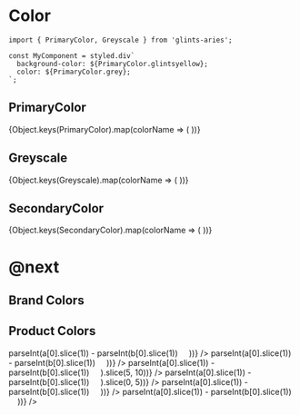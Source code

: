 
<Meta title="Utilities/Colors" />

# Color

```
import { PrimaryColor, Greyscale } from 'glints-aries';

const MyComponent = styled.div`
  background-color: ${PrimaryColor.glintsyellow};
  color: ${PrimaryColor.grey};
`;
```

## PrimaryColor

<ColorSampler>
  {Object.keys(PrimaryColor).map(colorName => (
    <ColorSample
      key={colorName}
      bgColor={PrimaryColor[colorName]}
      fontColor={getReadableColor(PrimaryColor[colorName])}
      name={colorName}
    />
  ))}
</ColorSampler>

## Greyscale

<ColorSampler>
  {Object.keys(Greyscale).map(colorName => (
    <ColorSample
      key={colorName}
      bgColor={Greyscale[colorName]}
      fontColor={getReadableColor(Greyscale[colorName])}
      name={colorName}
    />
  ))}
</ColorSampler>

## SecondaryColor

<ColorSampler>
  {Object.keys(SecondaryColor).map(colorName => (
    <ColorSample
      key={colorName}
      bgColor={SecondaryColor[colorName]}
      fontColor={getReadableColor(SecondaryColor[colorName])}
      name={colorName}
    />
  ))}
</ColorSampler>

# @next

## Brand Colors

<ColorSampler>
  <ColorSample key={Yellow.Brand} bgColor={Yellow.Brand} name="Yellow.Brand" />
  <ColorSample key={Red.Brand} bgColor={Red.Brand} name="Red.Brand" />
  <ColorSample key={Blue.Brand} bgColor={Blue.Brand} name="Blue.Brand" />
  <ColorSample key={Orange.Brand} bgColor={Orange.Brand} name="Orange.Brand" />
</ColorSampler>

## Product Colors

<ColorPalette>
  <ColorItem
    title="Blue"
    subtitle="Blue.CodeName"
    colors={Object.fromEntries(Object.entries(Blue).slice(1, 7).sort(
      (a, b) => parseInt(a[0].slice(1)) - parseInt(b[0].slice(1))
    ))}
  />
  <ColorItem
    title="Green"
    subtitle="Green.CodeName"
    colors={Object.fromEntries(Object.entries(Green).slice(0, 5).sort(
      (a, b) => parseInt(a[0].slice(1)) - parseInt(b[0].slice(1))
    ))}
  />
  <ColorItem
    title="Neutral Whites"
    subtitle="Neutral.CodeName"
    colors={Object.fromEntries(Object.entries(Neutral).sort(
      (a, b) => parseInt(a[0].slice(1)) - parseInt(b[0].slice(1))
    ).slice(5, 10))}
  />
  <ColorItem
    title="Neutral Blacks"
    subtitle="Neutral.CodeName"
    colors={Object.fromEntries(Object.entries(Neutral).sort(
      (a, b) => parseInt(a[0].slice(1)) - parseInt(b[0].slice(1))
    ).slice(0, 5))}
  />
  <ColorItem
    title="Orange"
    subtitle="Orange.CodeName"
    colors={Object.fromEntries(Object.entries(Orange).slice(1, 6).sort(
      (a, b) => parseInt(a[0].slice(1)) - parseInt(b[0].slice(1))
    ))}
  />
  <ColorItem
    title="Red"
    subtitle="Red.CodeName"
    colors={Object.fromEntries(Object.entries(Red).slice(0, 5).sort(
      (a, b) => parseInt(a[0].slice(1)) - parseInt(b[0].slice(1))
    ))}
  />
  <ColorItem
    title="Yellow"
    subtitle="Yellow.CodeName"
    colors={Object.fromEntries(Object.entries(Yellow).slice(1, 6))}
  />
</ColorPalette>
